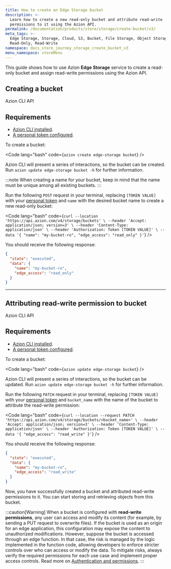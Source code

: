 ```yaml
---
title: How to create an Edge Storage bucket
description: >-
  Learn how to create a new read-only bucket and attribute read-write
  permissions to it using the Azion API.
permalink: /documentation/products/store/storage/create-bucket/v3/
meta_tags: >-
  Edge Storage, Storage, Cloud, S3, Bucket, File Storage, Object Storage, API,
  Read-Only, Read-Write
namespace: docs_store_journey_storage_create_bucket_v3
menu_namespace: storeMenu
---
```



This guide shows how to use Azion **Edge Storage** service to create a read-only bucket and assign read-write permissions using the Azion API. 

## Creating a bucket

<Tabs client:visible>
    <Fragment slot="tab.cli">Azion CLI</Fragment>
    <Fragment slot="tab.api">API</Fragment>

<Fragment slot="panel.cli">

## Requirements 

- [Azion CLI installed](/en/documentation/products/azion-cli/overview/#installing-azion-cli). 
- [A personal token configured](/en/documentation/devtools/cli/globals/#token).

To create a bucket:

<Code lang="bash" code={`
azion create edge-storage bucket
`} />

Azion CLI will present a series of interactions, so the bucket can be created. Run `azion update edge-storage bucket -h` for further information.

:::note
When creating a name for your bucket, keep in mind that the name must be unique among all existing buckets.
:::

</Fragment>

<Fragment slot="panel.api">

Run the following `POST` request in your terminal, replacing `[TOKEN VALUE]` with your [personal token](/en/documentation/products/guides/personal-tokens/) and `name` with the desired bucket name to create a new read-only bucket:

<Code lang="bash" code={`
curl --location 'https://api.azion.com/v4/storage/buckets' \
--header 'Accept: application/json; version=3' \
--header 'Content-Type: application/json' \
--header 'Authorization: Token [TOKEN VALUE]' \
--data '{
    "name": "my-bucket-ro",
    "edge_access": "read_only"
}'
`} />

You should receive the following response:

```json
{
  "state": "executed",
  "data": {
    "name": "my-bucket-ro",
    "edge_access": "read_only"
  }
}
```

</Fragment>

</Tabs>

---

## Attributing read-write permission to bucket

<Tabs client:visible>
    <Fragment slot="tab.cli">Azion CLI</Fragment>
    <Fragment slot="tab.api">API</Fragment>

<Fragment slot="panel.cli">

## Requirements 

- [Azion CLI installed](/en/documentation/products/azion-cli/overview/#installing-azion-cli). 
- [A personal token configured](/en/documentation/devtools/cli/globals/#token).

To create a bucket: 

<Code lang="bash" code={`
azion update edge-storage bucket
`} />

Azion CLI will present a series of interactions, so the bucket can be updated. Run `azion update edge-storage bucket -h` for further information. 

</Fragment>

<Fragment slot="panel.api">


Run the following `PATCH` request in your terminal, replacing `[TOKEN VALUE]` with your [personal token](/en/documentation/products/guides/personal-tokens/) and `bucket_name` with the name of the bucket to attribute the read-write permission:

<Code lang="bash" code={`
curl --location --request PATCH  'https://api.azion.com/v4/storage/buckets/<bucket_name>' \
--header 'Accept: application/json; version=3' \
--header 'Content-Type: application/json' \
--header 'Authorization: Token [TOKEN VALUE]' \
--data '{
    "edge_access": "read_write"
}'
`} />

You should receive the following response:

```json
{
  "state": "executed",
  "data": {
    "name": "my-bucket-ro",
    "edge_access": "read_write"
  }
}
```
</Fragment>

</Tabs>

Now, you have successfully created a bucket and attributed read-write permissions to it. You can start storing and retrieving objects from this bucket.

:::caution[Warning]
When a bucket is configured with **read-write permissions**, any user can access and modify its content (for example, by sending a PUT request to overwrite files). If the bucket is used as an origin for an edge application, this configuration may expose the content to unauthorized modifications. However, suppose the bucket is accessed through an edge function. In that case, the risk is managed by the logic implemented in the function code, allowing developers to enforce stricter controls over who can access or modify the data. To mitigate risks, always verify the required permissions for each use case and implement proper access controls. Read more on [Authentication and permissions](/en/documentation/products/store/edge-storage/#authentication-and-permissions).
:::
